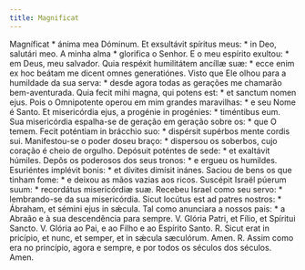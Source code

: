 ```yaml
---
title: Magnificat
---
```


<div class="grid grid-cols-2 gap-5">
  <span class="col-6 dropcaps text-justify">
    Magníficat * ánima mea Dóminum. Et exsultávit spíritus meus: * in Deo,
    salutári meo.
  </span>
  <span class="col-6 dropcaps text-justify">
    A minha alma * glorifica o Senhor. E o meu espírito exultou: * em Deus, meu
    salvador.
  </span>
  <span class="col-6 text-justify">
    Quia respéxit humilitátem ancíllæ suæ: * ecce enim ex hoc beátam me dicent
    omnes generatiónes.
  </span>
  <span class="col-6 text-justify">
    Visto que Ele olhou para a humildade da sua serva: * desde agora todas as
    gerações me chamarão bem-aventurada.
  </span>
  <span class="col-6 text-justify">
    Quia fecit mihi magna, qui potens est: * et sanctum nomen ejus.
  </span>
  <span class="col-6 text-justify">
    Pois o Omnipotente operou em mim grandes maravilhas: * e seu Nome é Santo.
  </span>
  <span class="col-6 text-justify">
    Et misericórdia ejus, a progénie in progénies: * timéntibus eum.
  </span>
  <span class="col-6 text-justify">
    Sua misericórdia espalha-se de geração em geração sobre os: * que O temem.
  </span>
  <span class="col-6 text-justify">
    Fecit poténtiam in brácchio suo: * dispérsit supérbos mente cordis sui.
  </span>
  <span class="col-6 text-justify">
    Manifestou-se o poder doseu braço: * dispersou os soberbos, cujo coração é
    cheio de orgulho.
  </span>
  <span class="col-6 text-justify">
    Depósuit poténtes de sede: * et exaltávit húmiles.
  </span>
  <span class="col-6 text-justify">
    Depôs os poderosos dos seus tronos: * e ergueu os humildes.
  </span>
  <span class="col-6 text-justify">
    Esuriéntes implévit bonis: * et dívites dimísit inánes.
  </span>
  <span class="col-6 text-justify">
    Saciou de bens os que tinham fome: * e deixou as mãos vazias aos ricos.
  </span>
  <span class="col-6 text-justify">
    Suscépit Israël púerum suum: * recordátus misericórdiæ suæ.
  </span>
  <span class="col-6 text-justify">
    Recebeu Israel como seu servo: * lembrando-se da sua misericórdia.
  </span>
  <span class="col-6 text-justify">
    Sicut locútus est ad patres nostros: * Ábraham, et sémini ejus in sǽcula.
  </span>
  <span class="col-6 text-justify">
    Tal como anunciara a nossos pais: * a Abraão e à sua descendência para
    sempre.
  </span>
  <span class="col-6 text-justify">
    V. Glória Patri, et Fílio, et Spíritui Sancto.
  </span>
  <span class="col-6 text-justify">
    V. Glória ao Pai, e ao Filho e ao Espírito Santo.
  </span>
  <span class="col-6 text-justify">
    <span class="text-danger">R.</span> Sicut erat in pricípio, et nunc, et
    semper, et in sǽcula sæculórum. Amen.
  </span>
  <span class="col-6 text-justify">
    <span class="text-danger">R.</span> Assim como era no princípio, agora e
    sempre, e por todos os séculos dos séculos. Amen.
  </span>
</div>
